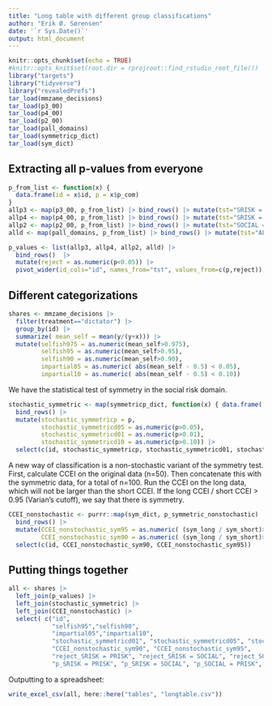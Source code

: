 ```yaml
---
title: "Long table with different group classifications"
author: "Erik Ø. Sørensen"
date: '`r Sys.Date()`'
output: html_document
---
```


```r
knitr::opts_chunk$set(echo = TRUE)
#knitr::opts_knit$set(root.dir = rprojroot::find_rstudio_root_file())
library("targets")
library("tidyverse")
library("revealedPrefs")
tar_load(mmzame_decisions)
tar_load(p3_00)
tar_load(p4_00)
tar_load(p2_00)
tar_load(pall_domains)
tar_load(symmetricp_dict)
tar_load(sym_dict)
```


## Extracting all p-values from everyone

```r
p_from_list <- function(x) {
  data.frame(id = x$id, p = x$p_com)
}
allp3 <- map(p3_00, p_from_list) |> bind_rows() |> mutate(tst="SRISK = PRISK")
allp4 <- map(p4_00, p_from_list) |> bind_rows() |> mutate(tst="SRISK = SOCIAL")
allp2 <- map(p2_00, p_from_list) |> bind_rows() |> mutate(tst="SOCIAL = PRISK")
alld <- map(pall_domains, p_from_list) |> bind_rows() |> mutate(tst="ALL DOMAINS")

p_values <- list(allp3, allp4, allp2, alld) |> 
  bind_rows()  |>
  mutate(reject = as.numeric(p<0.05)) |>
  pivot_wider(id_cols="id", names_from="tst", values_from=c(p,reject))
```


## Different categorizations

```r
shares <- mmzame_decisions |> 
  filter(treatment=="dictator") |>
  group_by(id) |>
  summarize( mean_self = mean(y/(y+x))) |>
  mutate(selfish975 = as.numeric(mean_self>0.975),
         selfish95 = as.numeric(mean_self>0.95),
         selfish90 = as.numeric(mean_self>0.90),
         impartial05 = as.numeric( abs(mean_self - 0.5) < 0.05),
         impartial10 = as.numeric( abs(mean_self - 0.5) < 0.10)) 
```


We have the statistical test of symmetry in the social risk domain.

```r
stochastic_symmetric <- map(symmetricp_dict, function(x) { data.frame( id = x$id, p=x$p)}) |> 
  bind_rows() |> 
  mutate(stochastic_symmetricp = p,
         stochastic_symmetricd05 = as.numeric(p>0.05),
         stochastic_symmetricd01 = as.numeric(p>0.01),
         stochastic_symmetricd10 = as.numeric(p>0.10)) |>
  select(c(id, stochastic_symmetricp, stochastic_symmetricd01, stochastic_symmetricd05, stochastic_symmetricd10))
```

A new way of classification is a non-stochastic variant of the symmetry test.
First, calculate CCEI on the original data (n=50). Then concatenate this with the
symmetric data, for a total of n=100. Run the CCEI on the long data, which will
not be larger than the short CCEI. If the long CCEI / short CCEI > 0.95 
(Varian's cutoff), we say that there is symmetry. 


```r
CCEI_nonstochastic <- purrr::map(sym_dict, p_symmetric_nonstochastic) |> 
  bind_rows() |>
  mutate(CCEI_nonstochastic_sym95 = as.numeric( (sym_long / sym_short)>0.95),
         CCEI_nonstochastic_sym90 = as.numeric( (sym_long / sym_short)>0.90)) |>
  select(c(id, CCEI_nonstochastic_sym90, CCEI_nonstochastic_sym95))
```



## Putting things together

```r
all <- shares |> 
  left_join(p_values) |> 
  left_join(stochastic_symmetric) |>
  left_join(CCEI_nonstochastic) |>
  select( c("id",
            "selfish95","selfish90",
            "impartial05","impartial10",
            "stochastic_symmetricd01", "stochastic_symmetricd05", "stochastic_symmetricd10",
            "CCEI_nonstochastic_sym90", "CCEI_nonstochastic_sym95",
            "reject_SRISK = PRISK", "reject_SRISK = SOCIAL", "reject_SOCIAL = PRISK", "reject_ALL DOMAINS",
            "p_SRISK = PRISK", "p_SRISK = SOCIAL", "p_SOCIAL = PRISK", "p_ALL DOMAINS"))
```

Outputting to a spreadsheet:

```r
write_excel_csv(all, here::here("tables", "longtable.csv"))
```





